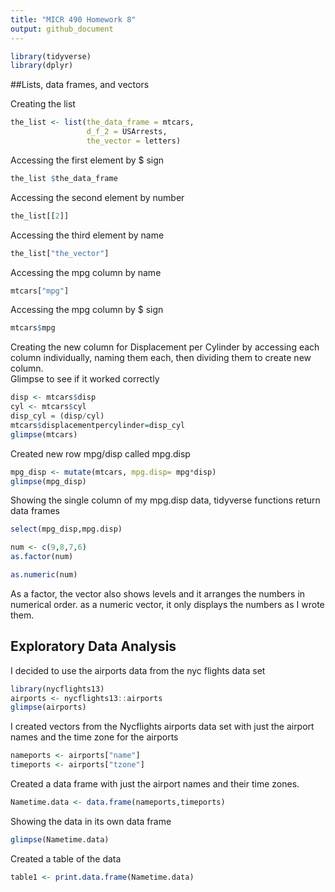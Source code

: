 ```yaml
---
title: "MICR 490 Homework 8"
output: github_document
---
```


``` r
library(tidyverse)
library(dplyr)
```


##Lists, data frames, and vectors

Creating the list
``` r
the_list <- list(the_data_frame = mtcars,
                 d_f_2 = USArrests,
                 the_vector = letters)
```

Accessing the first element by $ sign
```r
the_list $the_data_frame
```
Accessing the second element by number
```r
the_list[[2]]
```
Accessing the third element by name
```r
the_list["the_vector"]
```


Accessing the mpg column by name
```r
mtcars["mpg"]
```

Accessing the mpg column by $ sign
```r
mtcars$mpg
```


Creating the new column for Displacement per Cylinder by accessing each column individually, naming them each, then dividing them to create new column.  
Glimpse to see if it worked correctly
```r
disp <- mtcars$disp
cyl <- mtcars$cyl
disp_cyl = (disp/cyl)
mtcars$displacementpercylinder=disp_cyl
glimpse(mtcars)
```


Created new row mpg/disp called mpg.disp
```r
mpg_disp <- mutate(mtcars, mpg.disp= mpg*disp)
glimpse(mpg_disp)
```

Showing the single column of my mpg.disp data, tidyverse functions return data frames
```r
select(mpg_disp,mpg.disp)
```
``` r
num <- c(9,8,7,6)
as.factor(num)
```


``` r
as.numeric(num)
```

As a factor, the vector also shows levels and it arranges the numbers in numerical order. as a numeric vector, it only displays the numbers as I wrote them.

## Exploratory Data Analysis

I decided to use the airports data from the nyc flights data set
```r
library(nycflights13)
airports <- nycflights13::airports
glimpse(airports)
```

I created vectors from the Nycflights airports data set with just the airport names and the time zone for the airports
```r
nameports <- airports["name"]
timeports <- airports["tzone"]
```

Created a data frame with just the airport names and their time zones. 
```r
Nametime.data <- data.frame(nameports,timeports)
```

Showing the data in its own data frame
```r
glimpse(Nametime.data)
```

Created a table of the data
```r
table1 <- print.data.frame(Nametime.data)
```